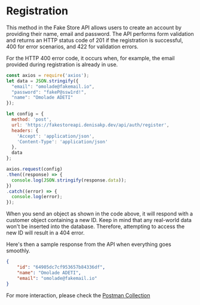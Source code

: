 

# Registration

This method in the Fake Store API allows users to create an account by providing their name, email and password.
The API performs form validation and returns an HTTP status code of 201 if the registration is successful, 400 for error scenarios, and 422 for validation errors.

For the HTTP 400 error code, it occurs when, for example, the email provided during registration is already in use.

```js copy showLineNumbers filename="auth/register.js"
const axios = require('axios');
let data = JSON.stringify({
  "email": "omolade@fakemail.io",
  "password": "fakeP@ssw1rd!",
  "name": "Omolade ADETI"
});

let config = {
  method: 'post',
  url: 'https://fakestoreapi.denisakp.dev/api/auth/register',
  headers: {
    'Accept': 'application/json',
    'Content-Type': 'application/json'
  },
  data
};

axios.request(config)
.then((response) => {
  console.log(JSON.stringify(response.data));
})
.catch((error) => {
  console.log(error);
});
```

<Callout>
    When you send an object as shown in the code above, it will respond with a customer object containing a new ID.
    Keep in mind that any real-world data won't be inserted into the database. Therefore, attempting to access the new ID will result in a 404 error.
</Callout>


Here's then a sample response from the API when everything goes smoothly.
``` json copy filename="API Response"
{
    "id": "64905dc7cf953657b84336df",
    "name": "Omolade ADETI",
    "email": "omolade@fakemail.io"
}
```

For more interaction, please check the [Postman Collection](https://postman.com)

